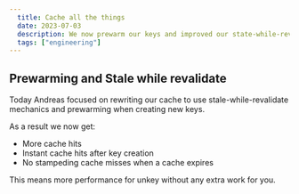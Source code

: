 ```yaml
---
  title: Cache all the things
  date: 2023-07-03
  description: We now prewarm our keys and improved our state-while-revalidate mechanics
  tags: ["engineering"]
---
```



## Prewarming and Stale while revalidate 

Today Andreas focused on rewriting our cache to use stale-while-revalidate mechanics and prewarming when creating new keys.

As a result we now get:

- More cache hits
- Instant cache hits after key creation
- No stampeding cache misses when a cache expires

This means more performance for unkey without any extra work for you.